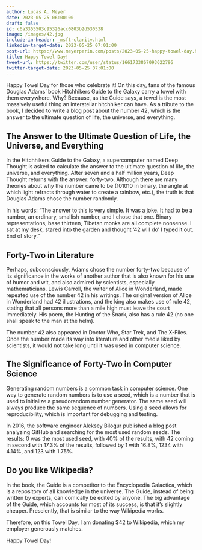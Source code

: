 ```yaml
---
author: Lucas A. Meyer
date: 2023-05-25 06:00:00
draft: false
id: c6a3355503c95326acc0803b2d530538
image: /images/42.jpg
include-in-header: _msft-clarity.html
linkedin-target-date: 2023-05-25 07:01:00
post-url: https://www.meyerperin.com/posts/2023-05-25-happy-towel-day.html
title: Happy Towel Day!
tweet-url: https://twitter.com/user/status/1661733867093622796
twitter-target-date: 2023-05-25 07:01:00
---
```

Happy Towel Day for those who celebrate it! On this day, fans of the famous Douglas Adams' book Hitchhikers Guide to the Galaxy carry a towel with them everywhere. Why? Because, as the Guide says, a towel is the most massively useful thing an interstellar hitchhiker can have. As a tribute to the book, I decided to write a blog post about the number 42, which is the answer to the ultimate question of life, the universe, and everything.

## The Answer to the Ultimate Question of Life, the Universe, and Everything

In the Hitchhikers Guide to the Galaxy, a supercomputer named Deep Thought is asked to calculate the answer to the ultimate question of life, the universe, and everything. After seven and a half million years, Deep Thought returns with the answer: forty-two. Although there are many theories about why the number came to be (101010 in binary, the angle at which light refracts through water to create a rainbow, etc.), the truth is that Douglas Adams chose the number randomly.

In his words: "The answer to this is very simple. It was a joke. It had to be a number, an ordinary, smallish number, and I chose that one. Binary representations, base thirteen, Tibetan monks are all complete nonsense. I sat at my desk, stared into the garden and thought '42 will do' I typed it out. End of story."

## Forty-Two in Literature

Perhaps, subconsciously, Adams chose the number forty-two because of its significance in the works of another author that is also known for his use of humor and wit, and also admired by scientists, especially mathematicians. Lewis Carroll, the writer of Alice in Wonderland, made repeated use of the number 42 in his writings. The original version of Alice in Wonderland had 42 illustrations, and the king also makes use of rule 42, stating that all persons more than a mile high must leave the court immediately. His poem, the Hunting of the Snark, also has a rule 42 (no one shall speak to the man at the helm).

The number 42 also appeared in Doctor Who, Star Trek, and The X-Files. Once the number made its way into literature and other media liked by scientists, it would not take long until it was used in computer science.

## The Significance of Forty-Two in Computer Science

Generating random numbers is a common task in computer science. One way to generate random numbers is to use a seed, which is a number that is used to initialize a pseudorandom number generator. The same seed will always produce the same sequence of numbers. Using a seed allows for reproducibility, which is important for debugging and testing.

In 2016, the software engineer Aleksey Bilogur published a blog post analyzing GitHub and searching for the most used random seeds. The results: 0 was the most used seed, with 40% of the results, with 42 coming in second with 17.3% of the results, followed by 1 with 16.8%, 1234 with 4.14%, and 123 with 1.75%.

## Do you like Wikipedia?

In the book, the Guide is a competitor to the Encyclopedia Galactica, which is a repository of all knowledge in the universe. The Guide, instead of being written by experts, can comically be edited by anyone. The big advantage of the Guide, which accounts for most of its success, is that it's slightly cheaper. Presciently, that is similar to the way Wikipedia works.

Therefore, on this Towel Day, I am donating $42 to Wikipedia, which my employer generously matches.

Happy Towel Day!

